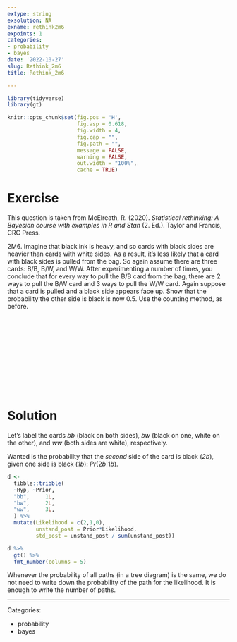```yaml
---
extype: string
exsolution: NA
exname: rethink2m6
expoints: 1
categories:
- probability
- bayes
date: '2022-10-27'
slug: Rethink_2m6
title: Rethink_2m6

---
```




```r
library(tidyverse)
library(gt)
```


```r
knitr::opts_chunk$set(fig.pos = 'H',
                      fig.asp = 0.618,
                      fig.width = 4,
                      fig.cap = "", 
                      fig.path = "",
                      message = FALSE,
                      warning = FALSE,
                      out.width = "100%",
                      cache = TRUE)
```








# Exercise

This question is taken from McElreath, R. (2020). *Statistical rethinking: A Bayesian course with examples in R and Stan* (2. Ed.). Taylor and Francis, CRC Press.


2M6. Imagine that black ink is heavy, and so cards with black sides are heavier than cards with white sides. As a result, it’s less likely that a card with black sides is pulled from the bag. So again assume there are three cards: B/B, B/W, and W/W. After experimenting a number of times, you conclude that for every way to pull the B/B card from the bag, there are 2 ways to pull the B/W card and 3 ways to pull the W/W card. Again suppose that a card is pulled and a black side appears face up. Show that the probability the other side is black is now 0.5. Use the counting method, as before.


</br>
</br>
</br>
</br>
</br>
</br>
</br>
</br>
</br>
</br>

# Solution


Let's label the cards *bb* (black on both sides), *bw* (black on one, white on the other), and *ww* (both sides are white), respectively.

Wanted is the probability that the *second* side of the card is black (*2b*), given one side is black (*1b*): $Pr(2b|1b)$.



```r
d <-
  tibble::tribble(
  ~Hyp, ~Prior,
  "bb",     1L, 
  "bw",     2L,   
  "ww",     3L, 
  ) %>% 
  mutate(Likelihood = c(2,1,0),
         unstand_post = Prior*Likelihood,
         std_post = unstand_post / sum(unstand_post))

d %>% 
  gt() %>% 
  fmt_number(columns = 5)

```


Whenever the probability of all paths (in a tree diagram) is the same, we do not need to write down the probability of the path for the likelihood. It is enough to write the number of paths.



---

Categories: 

- probability
- bayes

